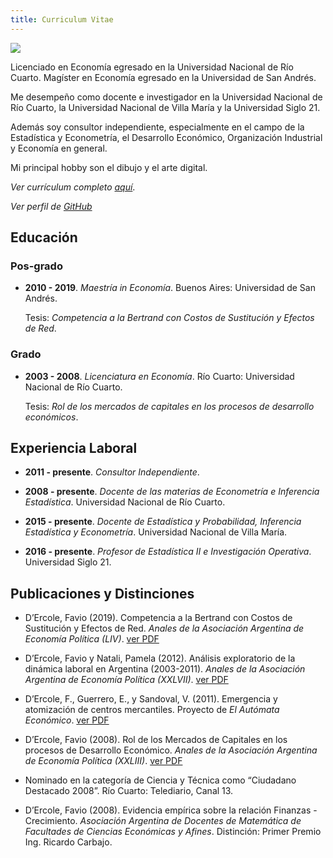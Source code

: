 ```yaml
---
title: Curriculum Vitae
---
```


![](img/yocurriculum.png)

Licenciado en Economía egresado en la Universidad Nacional de Río Cuarto.
Magíster en Economía egresado en la Universidad de San Andrés.

Me desempeño como docente e investigador en la Universidad Nacional de Río Cuarto, la Universidad Nacional de Villa María y la Universidad Siglo 21.

Además soy consultor independiente, especialmente en el campo de la Estadística y Econometría, el Desarrollo Económico, Organización Industrial y Economía en general.

Mi principal hobby son el dibujo y el arte digital.

_Ver currículum completo [aquí](http://www.faviodercole.com.ar/cv/cv_es_pub.pdf)_.

_Ver perfil de [GitHub](https://github.com/fndercole)_

## Educación
### Pos-grado

  + __2010 - 2019__. _Maestría in Economía_.
    Buenos Aires: Universidad de San Andrés.

    Tesis: _Competencia a la Bertrand con Costos de Sustitución y Efectos de Red_.

### Grado
  + __2003 - 2008__. _Licenciatura en Economía_.
    Río Cuarto: Universidad Nacional de Río Cuarto.

    Tesis: _Rol de los mercados de capitales en los procesos de desarrollo económicos_.

## Experiencia Laboral

  + __2011 - presente__. _Consultor Independiente_.

  + __2008 - presente__. _Docente de las materias de Econometría e Inferencia Estadística_.
    Universidad Nacional de Río Cuarto.

  + __2015 - presente__. _Docente de Estadística y Probabilidad, Inferencia Estadística y Econometría_.
    Universidad Nacional de Villa María.

  + __2016 - presente__. _Profesor de Estadística II e Investigación Operativa_.
    Universidad Siglo 21.

## Publicaciones y Distinciones

  + D'Ercole, Favio (2019). Competencia a la Bertrand con Costos de Sustitución y Efectos de Red. _Anales de la Asociación Argentina de Economía Política (LIV)_. [ver PDF](https://aaep.org.ar/anales/works/works2019/dercole.pdf)

  + D'Ercole, Favio y Natali, Pamela (2012).
    Análisis exploratorio de la dinámica laboral en Argentina (2003-2011).
    _Anales de la Asociación Argentina de Economía Política (XXLVII)_.
    [ver PDF](https://www.aaep.org.ar/anales/works/works2012/DErcole.pdf)

  + D'Ercole, F., Guerrero, E., y Sandoval, V. (2011).
    Emergencia y atomización de centros mercantiles.
    Proyecto de _El Autómata Económico_.
    [ver PDF](http://www.elautomataeconomico.com.ar/download/TP-2010/Dercole-Guerrero-Sandoval.pdf)

  + D'Ercole, Favio (2008).
    Rol de los Mercados de Capitales en los procesos de Desarrollo Económico.
    _Anales de la Asociación Argentina de Economía Política (XXLIII)_.
    [ver PDF](https://www.aaep.org.ar/anales/works/works2008/dercole.pdf)

  + Nominado en la categoría de Ciencia y Técnica como "Ciudadano Destacado 2008". Río Cuarto: Telediario, Canal 13.

  + D'Ercole, Favio (2008).
    Evidencia empírica sobre la relación Finanzas - Crecimiento.
    _Asociación Argentina de Docentes de Matemática de Facultades de Ciencias Económicas y Afines_. Distinción: Primer Premio Ing. Ricardo Carbajo.
